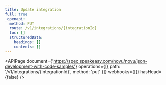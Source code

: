 ```yaml
---
title: Update integration
full: true
_openapi:
  method: PUT
  route: /v1/integrations/{integrationId}
  toc: []
  structuredData:
    headings: []
    contents: []
---
```


<APIPage
  document={'https://spec.speakeasy.com/novu/novu/json-development-with-code-samples'}
  operations={[{ path: '/v1/integrations/{integrationId}', method: 'put' }]}
  webhooks={[]}
  hasHead={false}
/>
